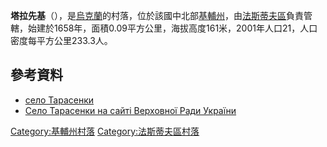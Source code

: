 {{coord|50|9|36|N|29|58|54|E|scale:30000|display=title}}

'''塔拉先基'''（{{lang-uk|Тарасенки}}），是[[烏克蘭|烏克蘭]]的村落，位於該國中北部[[基輔州|基輔州]]，由[[法斯蒂夫區|法斯蒂夫區]]負責管轄，始建於1658年，面積0.09平方公里，海拔高度161米，2001年人口21，人口密度每平方公里233.3人。

==參考資料==
* [http://w1.c1.rada.gov.ua/pls/z7503/A005?rdat1=01.12.2013&rf7571=14872 село Тарасенки] {{Wayback|url=http://w1.c1.rada.gov.ua/pls/z7503/A005?rdat1=01.12.2013&rf7571=14872 |date=20131203073541 }}
* [http://w1.c1.rada.gov.ua/pls/z7503/A005?rdat1=01.12.2013&rf7571=14872 Село Тарасенки на сайті Верховної Ради України] {{Wayback|url=http://w1.c1.rada.gov.ua/pls/z7503/A005?rdat1=01.12.2013&rf7571=14872 |date=20131203073541 }}

{{DEFAULTSORT:Тарасенки}}
[[Category:基輔州村落|Category:基輔州村落]]
[[Category:法斯蒂夫區村落|Category:法斯蒂夫區村落]]


{{Kiev-geo-stub}}